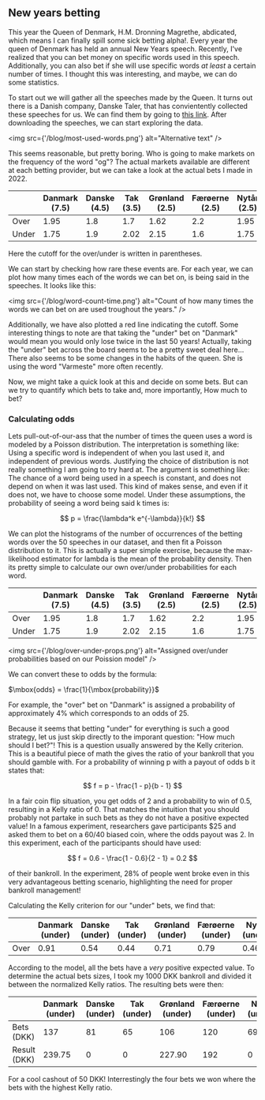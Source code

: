 ## New years betting

This year the Queen of Denmark, H.M. Dronning Magrethe, abdicated, which means I can finally spill some sick betting alpha!. Every year the queen of Denmark has held an annual New Years speech. 
Recently, I've realized that you can bet money on specific words used in this speech. 
Additionally, you can also bet if she will use specific words *at least* a certain number of times. I thought this was interesting, and maybe, we can do some statistics.

To start out we will gather all the speeches made by the Queen. It turns out there is a Danish company, Danske Taler, that has convientently collected these speeches for us.
We can find them by going to [this link](https://www.dansketaler.dk/soeg?q=Dronning+Magrethe+nyt%C3%A5rstale). After downloading the speeches, we can start exploring the data.

<img src={'/blog/most-used-words.png'} alt="Alternative text" />

This seems reasonable, but pretty boring. Who is going to make markets on the frequency of the word "og"? The actual markets available are different at each betting provider,
but we can take a look at the actual bets I made in 2022. 

<div style={{ overflowX: 'auto', }}>
	<table>
	<thead>
	<tr>
		<th></th>
		<th>Danmark (7.5)</th>
		<th>Danske (4.5)</th>
		<th>Tak (3.5)</th>
		<th>Grønland (2.5)</th>
		<th>Færøerne (2.5)</th>
		<th>Nytår (2.5)</th>
		<th>Samfund (2.5)</th>
		<th>Verden (2.5)</th>
		<th>Nytårsønsker (2.5)</th>
		<th>Varmeste (1.5)</th>
	</tr>
	</thead>
	<tbody>
	<tr>
		<td>Over</td>
		<td>1.95</td>
		<td>1.8</td>
		<td>1.7</td>
		<td>1.62</td>
		<td>2.2</td>
		<td>1.95</td>
		<td>1.85</td>
		<td>1.6</td>
		<td>2.2</td>
		<td>1.48</td>
	</tr>
	<tr>
		<td>Under</td>
		<td>1.75</td>
		<td>1.9</td>
		<td>2.02</td>
		<td>2.15</td>
		<td>1.6</td>
		<td>1.75</td>
		<td>1.85</td>
		<td>2.2</td>
		<td>1.6</td>
		<td>2.45</td>
	</tr>
	</tbody>
	</table>
</div>

Here the cutoff for the over/under is written in parentheses.

We can start by checking how rare these events are. For each year, we can plot how many times each of the words we can bet on, is being said in the speeches. It looks like this:

<img src={'/blog/word-count-time.png'} alt="Count of how many times the words we can bet on are used troughout the years." />

Additionally, we have also plotted a red line indicating the cutoff. Some interesting things to note are that taking the "under" bet on "Danmark" would mean you would only lose twice in the last 50 years!
Actually, taking the "under" bet across the board seems to be a pretty sweet deal here... There also seems to be some changes in the habits of the queen. She is using the word "Varmeste" more often recently.

Now, we might take a quick look at this and decide on some bets. But can we try to quantify which bets to take and, more importantly, How much to bet?

### Calculating odds

Lets pull-out-of-our-ass that the number of times the queen uses a word is modeled by a Poisson distribution. The interpretation is something like: 
Using a specific word is independent of when you last used it, and independent of previous words. Justifying the choice of distribution is not really something I am going to try hard at.
The argument is something like: The chance of a word being used in a speech is constant, and does not depend on when it was last used. This kind of makes sense, and even if it does not, we have to choose some model.
Under these assumptions, the probability of seeing a word being said k times is: 

$$
	p = \frac{\lambda^k e^{-\lambda}}{k!}
$$

We can plot the histograms of the number of occurrences of the betting words over the 50 speeches in our dataset, and then fit a Poisson distribution to it. This is actually a super simple exercise, 
because the max-likelihood estimator for lambda is the mean of the probability density. Then its pretty simple to calculate our own over/under probabilities for each word. 

<div style={{ overflowX: 'auto', }}>
<table>
<thead>
  <tr>
    <th></th>
    <th>Danmark (7.5)</th>
    <th>Danske (4.5)</th>
    <th>Tak (3.5)</th>
    <th>Grønland (2.5)</th>
    <th>Færøerne (2.5)</th>
    <th>Nytår (2.5)</th>
    <th>Samfund (2.5)</th>
    <th>Verden (2.5)</th>
    <th>Nytårsønsker (2.5)</th>
    <th>Varmeste (1.5)</th>
  </tr>
</thead>
<tbody>
  <tr>
    <td>Over</td>
    <td>1.95</td>
    <td>1.8</td>
    <td>1.7</td>
    <td>1.62</td>
    <td>2.2</td>
    <td>1.95</td>
    <td>1.85</td>
    <td>1.6</td>
    <td>2.2</td>
    <td>1.48</td>
  </tr>
  <tr>
    <td>Under</td>
    <td>1.75</td>
    <td>1.9</td>
    <td>2.02</td>
    <td>2.15</td>
    <td>1.6</td>
    <td>1.75</td>
    <td>1.85</td>
    <td>2.2</td>
    <td>1.6</td>
    <td>2.45</td>
  </tr>
</tbody>
</table>
</div>

<img src={'/blog/over-under-props.png'} alt="Assigned over/under probabilities based on our Poission model" />

We can convert these to odds by the formula: 

$\mbox{odds} = \frac{1}{\mbox{probability}}$

For example, the "over" bet on "Danmark" is assigned a probability of approximately 4% which corresponds to an odds of 25. 

Because it seems that betting "under" for everything is such a good strategy,
let us just skip directly to the imporant question: "How much should I bet?"! This is a question usually answered by the Kelly criterion. This is a beautiful piece of math the gives the ratio
of your bankroll that you should gamble with. For a probability of winning p with a payout of odds b it states that:

$$
	f = p - \frac{1 - p}{b - 1}
$$

In a fair coin flip situation, you get odds of 2 and a probability to win of 0.5, resulting in a Kelly ratio of 0. 
That matches the intuition that you should probably not partake in such bets as they do not have a positive expected value!
In a famous experiment, researchers gave participants $25 and asked them to bet on a 60/40 biased coin, where the odds payout was 2. In this experiment, each of the participants should have used:

$$
	f = 0.6 - \frac{1 - 0.6}{2 - 1} = 0.2
$$

of their bankroll. In the experiment, 28% of people went broke even in this very advantageous betting scenario, highlighting the need for proper bankroll management!

Calculating the Kelly criterion for our "under" bets, we find that:

<div style={{ overflowX: 'auto', }}>
<table>
<thead>
  <tr>
    <th></th>
    <th>Danmark (under)</th>
    <th>Danske (under)</th>
    <th>Tak (under)</th>
    <th>Grønland (under)</th>
    <th>Færøerne (under)</th>
    <th>Nytår (under)</th>
    <th>Samfund (under)</th>
    <th>Verden (under)</th>
    <th>Nytårsønsker (under)</th>
    <th>Varmeste (under)</th>
  </tr>
</thead>
<tbody style={{ textAlign: 'center'}}>
  <tr>
    <td>Over</td>
    <td>0.91</td>
    <td>0.54</td>
    <td>0.44</td>
    <td>0.71</td>
    <td>0.79</td>
    <td>0.46</td>
    <td>0.61</td>
    <td>0.61</td>
    <td>0.92</td>
    <td>0.66</td>
  </tr>
</tbody>
</table>
</div>

According to the model, all the bets have a *very* positive expected value. To determine the actual bets sizes, I took my 1000 DKK bankroll and divided it between the normalized
Kelly ratios. The resulting bets were then:

<div style={{ overflowX: 'auto', }}>
<table>
<thead>
  <tr>
    <th></th>
    <th>Danmark (under)</th>
    <th>Danske (under)</th>
    <th>Tak (under)</th>
    <th>Grønland (under)</th>
    <th>Færøerne (under)</th>
    <th>Nytår (under)</th>
    <th>Samfund (under)</th>
    <th>Verden (under)</th>
    <th>Nytårsønsker (under)</th>
    <th>Varmeste (under)</th>
  </tr>
</thead>
<tbody style={{ textAlign: 'center'}}>
  <tr>
    <td>Bets (DKK)</td>
    <td>137</td>
    <td>81</td>
    <td>65</td>
    <td>106</td>
    <td>120</td>
    <td>69</td>
    <td>91</td>
    <td>91</td>
    <td>139</td>
    <td>100</td>
  </tr>
  <tr>
    <td>Result (DKK)</td>
    <td>239.75</td>
    <td>0</td>
    <td>0</td>
    <td>227.90</td>
    <td>192</td>
    <td>0</td>
    <td>168.35</td>
    <td>0</td>
    <td>222.40</td>
    <td>0</td>
  </tr>
</tbody>
</table>
</div>

For a cool cashout of 50 DKK! Interrestingly the four bets we won where the bets with the highest Kelly ratio. 